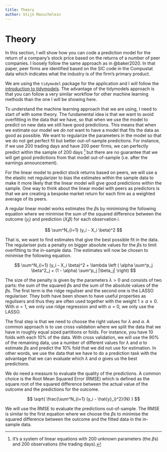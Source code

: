 ```yaml
---
title: Theory
author: Stijn Masschelein
---
```



# Theory

In this section, I will show how you can code a prediction model for the return of a company's stock price based on the returns of a number of peer companies. I loosely follow the same approach as in @baker2020. In that paper, peer firms are identified based on the SIC code in the Compustat data which indicates what the industry is of the firm's primary product.

We are using the `tidymodel` package for the application and I will follow the [introduction to tidymodels](https://www.tidymodels.org/start/). The advantage of the tidymodels approach is that you can follow a very similar workflow for other machine learning methods than the one I will be showing here.

To understand the machine learning approach that we are using, I need to start of with some theory. The fundamental idea is that we want to avoid overfitting in the data that we have, so that when we use the model to predict on new data we still have good predictions. This means that when we estimate our model we *do not* want to have a model that fits the data as good as possible. We want to regularize the parameters in the model so that we do not get perfect fit but better out-of-sample predictions. For instance, if we use 200 trading days and have 200 peer firms, we can perfectly predict within the sample of 200 days [^1] but there are no guarantee that we will get good predictions from that model out-of-sample (i.e. after the earnings announcement).

[^1]: It's a system of linear equations with 200 unknown parameters (the $\beta$s) and 200 observations (the trading days).

For the linear model to predict stock returns based on peers, we will use a the elastic net regularizer to bias the estimates within the sample data to make it more likely that the linear model will give good predictions within the sample. One way to think about the linear model with peers as predictors is that we are creating a bespoke market return for each firm as a weighted average of its peers.

A regular linear model works estimates the $\beta$s by minimising the following equation where we minimise the sum of the squared difference between the outcome ($y_i$) and prediction ($X_i \beta$) for each observation i.

$$
\sum^N_{i=1} (y_i - X_i \beta)^2
$$

That is, we want to find estimates that give the best possible fit in the data. The regulariser puts a penalty on bigger absolute values for the $\beta$s to limit overfitting to the in-sample data. The estimates will now be chosen to minimise the following equation.

$$
\sum^N_{i=1} (y_i - X_i \beta)^2 + \lambda \left ( \alpha \sum^p_j \beta^2_j + (1 - \alpha) \sum^p_j |\beta_j| \right)
$$

The size of the penalty is given by the parameters $\lambda > 0$ and consists of two parts: the sum of the squared $\beta$s and the sum of the absolute values of the $\beta$s. The first term is the ridge reguliser and the second one is the LASSO regulariser. They both have been shown to have useful properties as regulisers and thus they are often used together with the weight $1 \geq \alpha \geq 0$. With $\alpha = 1$, we only use ridge regression and with $\alpha = 0$, we only use the LASSO.

The final step is that we need to choose the right values for $\lambda$ and $\alpha$. A common approach is to use cross validation where we split the data that we have in roughly equal sized partitions or folds. For instance, you have 10 folds with each 10% of the data. With cross validation, we will use the 90% of the remaining data, use a number of different values for $\lambda$ and $\alpha$ to estimate $\beta$s and predict the 10% fold that we did not use for estimation. In other words, we use the data that we have to do a prediction task with the advantage that we can evaluate which $\lambda$ and $\alpha$ gives us the best predictions.

We do need a measure to evaluate the quality of the predictions. A common choice is the Root Mean Squared Error (RMSE) which is defined as the square root of the squared difference between the actual value of the outcome and the predictions for the outcome.

$$
\sqrt{ \frac{\sum^N_{i=1} (y_i - \hat{y}_i)^2}{N} }
$$

We will use the RMSE to evaluate the predictions out-of-sample. The RMSE is similar to the first equation where we choose the $\beta$s to minimise the squared difference between the outcome and the fitted data in the in-sample data.


